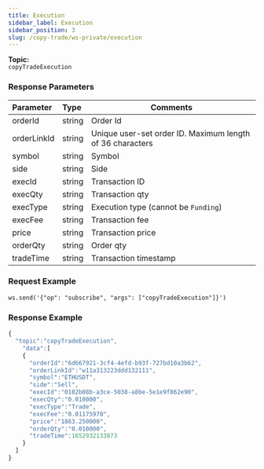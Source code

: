 ```yaml
---
title: Execution
sidebar_label: Execution
sidebar_position: 3
slug: /copy-trade/ws-private/execution
---
```


**Topic:**<br/>
`copyTradeExecution`

### Response Parameters
| Parameter | Type | Comments|
|:----- |:-----|----- |
|orderId |string |Order Id |
|orderLinkId |string |Unique user-set order ID. Maximum length of 36 characters |
|symbol |string |Symbol  |
|side |string |Side |
|execId |string |Transaction ID |
|execQty |string |Transaction qty |
|execType |string |Execution type (cannot be `Funding`) |
|execFee |string |Transaction fee |
|price |string |Transaction price |
|orderQty |string |Order qty |
|tradeTime |string |Transaction timestamp |

### Request Example

<Tabs>
<TabItem value="console" label="Console">

```http
ws.send('{"op": "subscribe", "args": ["copyTradeExecution"]}')
```

</TabItem>
</Tabs>

### Response Example

<Tabs>
<TabItem value="js linear" label="linear">

```javascript
{
  "topic":"copyTradeExecution",
    "data":[
    {
      "orderId":"6d667921-3cf4-4efd-b93f-727bd10a3b62",
      "orderLinkId":"w11a313223ddd132111",
      "symbol":"ETHUSDT",
      "side":"Sell",
      "execId":"0182b08b-a3ce-5038-a8be-5e1e9f862e90",
      "execQty":"0.010000",
      "execType":"Trade",
      "execFee":"0.01175970",
      "price":"1863.250000",
      "orderQty":"0.010000",
      "tradeTime":1652932133873
    }
  ]
}
```
</TabItem>
</Tabs>